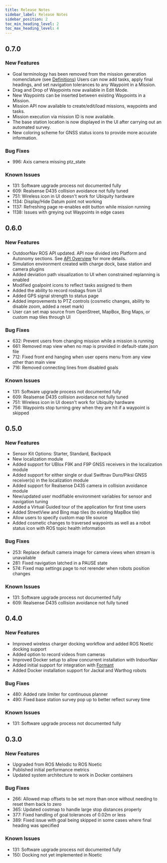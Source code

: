 ---
title: Release Notes
sidebar_label: Release Notes
sidebar_position: 2
toc_min_heading_level: 2
toc_max_heading_level: 4
---

## 0.7.0

### New Features

-   Goal terminology has been removed from the mission generation nomenclature (see 
    [Definitions](/docs_outdoornav_user_manual/web_user_interface/ui_autonomous_mode#definitions)) 
    Users can now add tasks, apply final headings, and set navigation tolerances 
    to any Waypoint in a Mission.
-   Drag and Drop of Waypoints now available in Edit Mode.
-   New Waypoints can be inserted between existing Waypoints in a Mission. 
-   Mission API now available to create/edit/load missions, waypoints and tasks.
-   Mission execution via mission ID is now available.
-   The base station location is now displayed in the UI after carrying out an automated survey.
-   New coloring scheme for GNSS status icons to provide more accurate information.

### Bug Fixes

-   996: Axis camera missing ptz_state

### Known Issues

-   131: Software upgrade process not documented fully
-   609: Realsense D435 collision avoidance not fully tuned
-   751: Wireless icon in UI doesn't work for Ubiquity hardware
-   1134: Display/Hide Datum point not working
-   1137: Refreshing page re-enables edit button while mission running
-   1138: Issues with greying out Waypoints in edge cases 

## 0.6.0

### New Features

-   OutdoorNav ROS API updated. API now divided into Platform and
    Autonomy sections. See [API Overview](/docs_outdoornav_user_manual/api/api_overview)
    for more details.
-   Simulation environment created with charge dock, base station and
    camera plugins
-   Added deviation path visualization to UI when constrained replanning
    is enabled
-   Modified goalpoint icons to reflect tasks assigned to them
-   Added the ability to record rosbags from UI
-   Added GPS signal strength to status page
-   Added improvements to PTZ controls (cosmetic changes, ability to
    disable zoom, added a reset mark)
-   User can set map source from OpenStreet, MapBox, Bing Maps, or
    custom map tiles through UI

### Bug Fixes

-   632: Prevent users from changing mission while a mission is running
-   661: Removed map view when no map is provided in default-state.json
    file
-   712: Fixed front end hanging when user opens menu from any view
    other than main view
-   716: Removed connecting lines from disabled goals

### Known Issues

-   131: Software upgrade process not documented fully
-   609: Realsense D435 collision avoidance not fully tuned
-   751: Wireless icon in UI doesn't work for Ubiquity hardware
-   756: Waypoints stop turning grey when they are hit if a waypoint is
    skipped

## 0.5.0

### New Features

-   Sensor Kit Options: Starter, Standard, Backpack
-   New localization module
-   Added support for UBlox F9K and F9P GNSS receivers in the
    localization module
-   Added support for either single or dual Swiftnav Duro/Piksi GNSS
    receiver(s) in the localization module
-   Added support for Realsense D435 camera in collision avoidance
    module
-   New/updated user modifiable environment variables for sensor and
    navigation tuning
-   Added a Virtual Guided tour of the application for first time users
-   Added StreetView and Bing map tiles (to existing MapBox tile)
-   Allow users to specify custom map tile source
-   Added cosmetic changes to traversed waypoints as well as a robot
    status icon with ROS topic health information

### Bug Fixes

-   253: Replace default camera image for camera views when stream is
    unavailable
-   281: Fixed navigation latched in a PAUSE state
-   574: Fixed map settings page to not rerender when robots position
    changes

### Known Issues

-   131: Software upgrade process not documented fully
-   609: Realsense D435 collision avoidance not fully tuned

## 0.4.0

### New Features

-   Improved wireless charger docking workflow and added ROS Noetic
    docking support
-   Added option to record videos from cameras
-   Improved Docker setup to allow concurrent installation with
    IndoorNav
-   Added initial support for integration with
    [Formant](https://formant.io/)
-   Added Docker installation support for Jackal and Warthog robots

### Bug Fixes

-   480: Added rate limiter for continuous planner
-   490: Fixed base station survey pop up to better reflect survey time

### Known Issues

-   131: Software upgrade process not documented fully

## 0.3.0

### New Features

-   Upgraded from ROS Melodic to ROS Noetic
-   Published initial performance metrics
-   Updated system architecture to work in Docker containers

### Bug Fixes

-   266: Allowed map offsets to be set more than once without needing to
    reset them back to zero
-   365: Updated costmap to handle large stop distances properly
-   377: Fixed handling of goal tolerances of 0.02m or less
-   389: Fixed issue with goal being skipped in some cases where final
    heading was specified

### Known Issues

-   131: Software upgrade process not documented fully
-   150: Docking not yet implemented in Noetic
